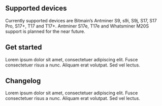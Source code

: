 
## Supported devices

<PageDescription>

Currently supported devices are Bitmain’s Antminer S9, s9i, S9j, S17, S17 Pro, S17+, T17 and T17+. Antminer S17e, T17e and Whatsminer M20S support is planned for the near future.

</PageDescription>

## Get started
Lorem ipsum dolor sit amet, consectetuer adipiscing elit. Fusce consectetuer risus a nunc. Aliquam erat volutpat. Sed vel lectus.

<Row className="">

<Column colMd={4} colLg={4} >
  <ResourceCard
    subTitle="Get you running"
    title="Setup your first device"
    aspectRatio="2:1"
    color="light"
    href="https://gatsby-theme-carbon.now.sh">
  </ResourceCard>
</Column>

</Row>

<Row className="">

<Column colMd={4} colLg={4} >
  <ResourceCard
    subTitle="Install method"
    title="Install with locked SSH - SD"
    aspectRatio="2:1"
    color="dark"
    href="https://gatsby-theme-carbon.now.sh">
  </ResourceCard>
</Column>

<Column colMd={4} colLg={4} >
  <ResourceCard
    subTitle="Install method"
    title="Install with unlocked SSH - Toolbox"
    aspectRatio="2:1"
    color="dark"
    href="https://gatsby-theme-carbon.now.sh">
  </ResourceCard>
</Column>

</Row>


<Row className="">

<Column colMd={4} colLg={4} >
  <ResourceCard
    subTitle="Install method"
    title="Other, not preferred ways - Web"
    aspectRatio="2:1"
    color="dark"
    href="https://gatsby-theme-carbon.now.sh">
  </ResourceCard>
</Column>

<Column colMd={4} colLg={4} >
  <ResourceCard
    subTitle="Updating"
    title="Upraditing Braiins OS+"
    aspectRatio="2:1"
    color="dark"
    href="https://gatsby-theme-carbon.now.sh">
  </ResourceCard>
</Column>

</Row>


## Changelog
Lorem ipsum dolor sit amet, consectetuer adipiscing elit. Fusce consectetuer risus a nunc. Aliquam erat volutpat. Sed vel lectus.